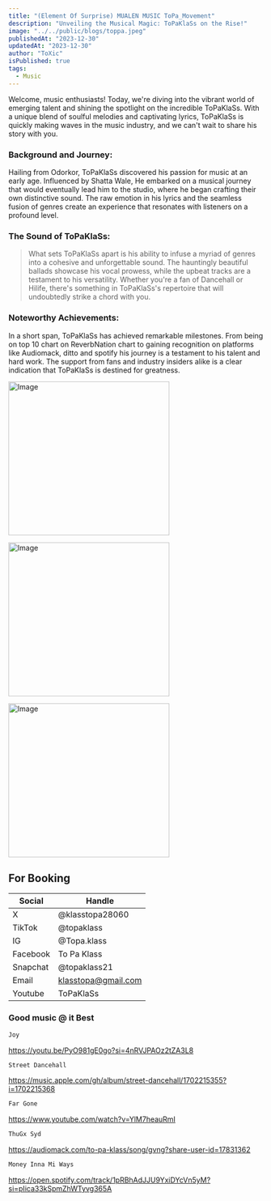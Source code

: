 ```yaml
---
title: "(Element Of Surprise) MUALEN MUSIC ToPa_Movement"
description: "Unveiling the Musical Magic: ToPaKlaSs on the Rise!"
image: "../../public/blogs/toppa.jpeg"
publishedAt: "2023-12-30"
updatedAt: "2023-12-30"
author: "ToXic"
isPublished: true
tags:
  - Music
---
```


Welcome, music enthusiasts! Today, we're diving into the vibrant world of emerging talent and shining the spotlight on the incredible ToPaKlaSs. With a unique blend of soulful melodies and captivating lyrics, ToPaKlaSs is quickly making waves in the music industry, and we can't wait to share his story with you.

### Background and Journey:

Hailing from Odorkor, ToPaKlaSs discovered his passion for music at an early age. Influenced by Shatta Wale, He embarked on a musical journey that would eventually lead him to the studio, where he began crafting their own distinctive sound. The raw emotion in his lyrics and the seamless fusion of genres create an experience that resonates with listeners on a profound level.

### The Sound of ToPaKlaSs:

> What sets ToPaKlaSs apart is his ability to infuse a myriad of genres into a cohesive and unforgettable sound. The hauntingly beautiful ballads showcase his vocal prowess, while the upbeat tracks are a testament to his versatility. Whether you're a fan of Dancehall or Hilife, there's something in ToPaKlaSs's repertoire that will undoubtedly strike a chord with you.

### Noteworthy Achievements:

In a short span, ToPaKlaSs has achieved remarkable milestones. From being on top 10 chart on ReverbNation chart to gaining recognition on platforms like Audiomack, ditto and spotify his journey is a testament to his talent and hard work. The support from fans and industry insiders alike is a clear indication that ToPaKlaSs is destined for greatness.

<Image
  src="/blogs/t3.jpeg"
  width="318"
  height="304"
  alt="Image"
  sizes="100vw"
/>

<Image
  src="/blogs/t1.jpeg"
  width="318"
  height="304"
  alt="Image"
  sizes="100vw"
/>

<Image
  src="/blogs/t2.jpeg"
  width="318"
  height="304"
  alt="Image"
  sizes="100vw"
/>

## For Booking

| Social   | Handle              |
| -------- | ------------------- |
| X        | @klasstopa28060     |
| TikTok   | @topaklass          |
| IG       | @Topa.klass         |
| Facebook | To Pa Klass         |
| Snapchat | @topaklass21        |
| Email    | klasstopa@gmail.com |
| Youtube  | ToPaKlaSs           |

### Good music @ it Best

```html showLineNumbers{1} /Joy/ title="Song"
Joy
```

https://youtu.be/PyO981gE0go?si=4nRVJPAOz2tZA3L8

```html showLineNumbers{2} /Street Dancehall/ title="Song"
Street Dancehall
```

https://music.apple.com/gh/album/street-dancehall/1702215355?i=1702215368

```html showLineNumbers{3} /Far gone/ title="Song"
Far Gone
```

https://www.youtube.com/watch?v=YlM7heauRmI

```html showLineNumbers{4} /ThuGx Syd/ title="Song"
ThuGx Syd
```

https://audiomack.com/to-pa-klass/song/gvng?share-user-id=17831362

```html showLineNumbers{5} /Money Inna Mi Ways/ title="Song"
Money Inna Mi Ways
```

https://open.spotify.com/track/1pRBhAdJJU9YxiDYcVn5yM?si=pIica33kSpmZhWTyvg365A
